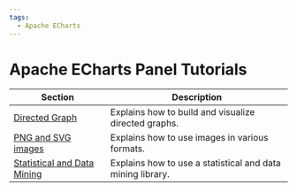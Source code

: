 ```yaml
---
tags:
  - Apache ECharts
---
```


# Apache ECharts Panel Tutorials

| Section                               | Description                                                |
| ------------------------------------- | ---------------------------------------------------------- |
| [Directed Graph](graph)               | Explains how to build and visualize directed graphs.       |
| [PNG and SVG images](images)          | Explains how to use images in various formats.             |
| [Statistical and Data Mining](ecstat) | Explains how to use a statistical and data mining library. |
